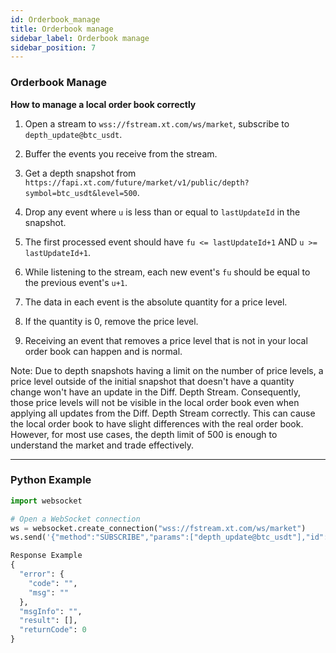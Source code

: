 ```yaml
---
id: Orderbook_manage
title: Orderbook manage
sidebar_label: Orderbook manage
sidebar_position: 7
---
```


### Orderbook Manage

**How to manage a local order book correctly**

1. Open a stream to `wss://fstream.xt.com/ws/market`, subscribe to `depth_update@btc_usdt`.

2. Buffer the events you receive from the stream.

3. Get a depth snapshot from `https://fapi.xt.com/future/market/v1/public/depth?symbol=btc_usdt&level=500`.

4. Drop any event where `u` is less than or equal to `lastUpdateId` in the snapshot.

5. The first processed event should have `fu <= lastUpdateId+1` AND `u >= lastUpdateId+1`.

6. While listening to the stream, each new event's `fu` should be equal to the previous event's `u+1`.

7. The data in each event is the absolute quantity for a price level.

8. If the quantity is 0, remove the price level.

9. Receiving an event that removes a price level that is not in your local order book can happen and is normal.

Note: Due to depth snapshots having a limit on the number of price levels, a price level outside of the initial snapshot that doesn't have a quantity change won't have an update in the Diff. Depth Stream. Consequently, those price levels will not be visible in the local order book even when applying all updates from the Diff. Depth Stream correctly. This can cause the local order book to have slight differences with the real order book. However, for most use cases, the depth limit of 500 is enough to understand the market and trade effectively.

---

### Python Example

```python
import websocket

# Open a WebSocket connection
ws = websocket.create_connection("wss://fstream.xt.com/ws/market")
ws.send('{"method":"SUBSCRIBE","params":["depth_update@btc_usdt"],"id":1}')

Response Example
{
  "error": {
    "code": "",
    "msg": ""
  },
  "msgInfo": "",
  "result": [],
  "returnCode": 0
}
```
